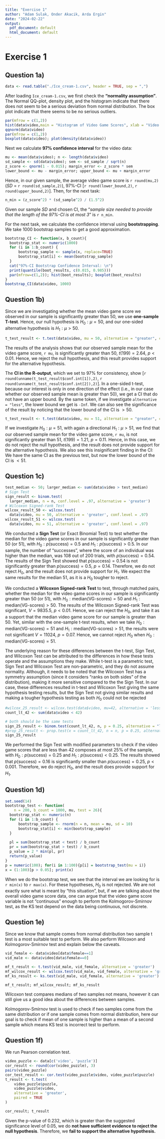 ```yaml
---
title: "Exercise 1"
author: "Adam Sulak, Onder Akacik, Arda Ergin"
date: "2024-02-22"
output:
  pdf_document: default
  html_document: default
---
```



# Exercise 1

## Question 1a)
```r
data <- read.table("./Ice_cream-1.csv", header = TRUE, sep = ",")
```

After loading `Ice_cream-1.csv`, we first check the **"normality assumption"**. The Normal QQ-plot, density plot, and the histogram indicate that there does not seem to be a serious deviation from normal distribution. The box plot indicate that there seems to be no serious outliers.
```r
par(mfrow = c(1,2))
hist(data$video,main = "Histogram of Video Game Scores", xlab = "Video Game Scores")
qqnorm(data$video)
par(mfrow = c(1,2))
boxplot(data$video); plot(density(data$video))
```

Next we calculate **$97\%$ confidence interval** for the video data:
```r
mu <- mean(data$video); n <- length(data$video)
sd_sample <- sd(data$video); sem <- sd_sample / sqrt(n)
z_score <- qnorm(1 - 0.015); margin_error <- z_score * sem
lower_bound <- mu - margin_error; upper_bound <- mu + margin_error
```

Hence, in our given sample, the average video game score is `r round(mu,2)` ($SD$ = `r round(sd_sample,2)`), 97%-CI [`r round(lower_bound,2)`, `r round(upper_bound,2)`]. Then, for the next task:
```r
n_min = (z_score^2) * (sd_sample^2) / (1.5^2)
```

Given our sample $SD$ and chosen CI, the "*sample size needed to provide that the length of the 97%-CI is at most 3*" is `r n_min`.          

For the next task, we calculate the confidence interval using **bootstrapping**. We take $1000$ bootstrap samples to get a good approximation.
```r
bootstrap_CI <- function(x, b_count){
  bootstrap_stat <- numeric(1000)
  for (i in 1:b_count) {
      bootstrap_sample <- sample(x, replace=TRUE)
      bootstrap_stat[i] <- mean(bootstrap_sample)
  }
  cat("97%-CI Bootstrap Confidence Interval: \n")
  print(quantile(boot_results, c(0.015, 0.985)))
  par(mfrow=c(1,2)); hist(boot_results); boxplot(boot_results)
}
bootstrap_CI(data$video, 1000)
```


## Question 1b)
Since we are investigating whether the mean video game score we observed in our sample is significantly greater than $50$, we use **one-sample T-test**. Hence, our null hypothesis is $H_0: \mu = 50$, and our one-sided alternative hypothesis is $H_1: \mu > 50$.
```r
t_test_result <- t.test(data$video, mu = 50, alternative = "greater", conf.level = 0.97)
```

The results of the analysis shows that our observed sample mean for the video game score, `r mu`, is significantly greater than $50$, $t(199) = 2.64$, $p < 0.01$. Hence, we reject the null hypothesis, and this result provides support for the alternative hypothesis.       

The **CI in the R-output**, which we set to $97\%$ for consistency, show [`r round(unname(t_test_result$conf.int[1]),2)`, `r round(unname(t_test_result$conf.int[2]),2)`]. In a one-sided t-test, because our interest is only in one direction of the effect (i.e., in our case whether our observed sample mean is greater than 50), we get a CI that do not have an upper bound. By the same token, if we investigate `alternative = "less"`, the lower bound we get is `-Inf`. We can also see the significance of the result by noticing that the lower bound of the CI is $> 50$.
```r
t_test_result <- t.test(data$video, mu = 51, alternative = "greater", conf.level = 0.97)
```

If we investigate $H_0: \mu = 51$, with again a directional $H_1: \mu > 51$, we find that our observed sample mean for the video game score, `r mu`, is not significantly greater than $51$, $t(199) = 1.21$, $p = 0.11$. Hence, in this case, we do not reject the null hypothesis, and the result does not provide support for the alternative hypothesis. We also see this insignificant finding in the CI: We have the same CI as the previous test, but now the lower bound of the CI is $< 51$.


## Question 1c)
```r
test_median <- 50; larger_median <- sum(data$video > test_median)
# Sign Test
sign_result <- binom.test(
  larger_median, n = n, conf.level = .97, alternative = 'greater')
# Wilcoxon Signed-rank Test
wilcox_result_50 <- wilcox.test(
  data$video, mu = 50, alternative = 'greater', conf.level = .97)
wilcox_result_51 <- wilcox.test(
  data$video, mu = 51, alternative = 'greater', conf.level = .97)
```

We conducted a **Sign Test** (or Exact Binomial Test) to test whether the median for the video game scores in our sample is significantly greater than $50$ (or $51$), with $H_0 : p(\text{success}) = 0.5$ and $H_1 : p(\text{success}) > 0.5$. In our sample, the number of "successes", where the score of an individual was higher than the median, was $108$ out of $200$ trials, with $p(\text{success}) = 0.54$. The results of the Sign Test showed that $p(\text{success}) = 0.54$ is not significantly greater than $p(\text{success}) = 0.5$, $p = 0.14$. Therefore, we do not reject $H_0$, and the result does not provide support for $H_1$. We expect the same results for the median $51$, as it is a $H_0$ tougher to reject.

We conducted a **Wilcoxon Signed-rank Test** to test, through matched pairs, whether the median for the video game scores in our sample is significantly greater than $50$ (or $51$), with $H_0 : \text{median(VG-scores)} = 50$ and $H_1 : \text{median(VG-scores)} > 50$. The results of the Wilcoxon Signed-rank Test was significant, $V = 9835.5$, $p < 0.01$. Hence, we can reject the $H_0$, and take it as a support that the median video game score for our sample is greater than $50$. Yet, similar with the one-sample t-test results, when we take $H_0 : \text{median(VG-scores)} = 51$ and $H_1 : \text{median(VG-scores)} > 51$, the results were not significant $V = 11024$, $p = 0.07$. Hence, we cannot reject $H_0$ when $H_0 : \text{median(VG-scores)} = 51$. 

The underlying reason for these differences between the t-test, Sign Test, and Wilcoxon Test can be attributed to the differences in how these tests operate and the assumptions they make. While t-test is a parametric test, Sign Test and Wilcoxon Test are non-parametric, and they do not assume normality. Although, it needs to be noted that the Wilcoxon Test has a symmetry assumption (since it considers "ranks on both sides" of the distribution), making it more sensitive compared to the the Sign Test. In our case, these differences resulted in t-test and Wilcoxon Test giving the same hypothesis testing results, but the Sign Test not giving similar results and making a tougher hypothesis testing as both $H_0$ could not be rejected

```r
#wilcox_25_result <- wilcox.test(data$video, mu=42, alternative = 'less')
count_lt_42 <- sum(data$video < 42)

# both should be the same tests
sign_25_result <- binom.test(count_lt_42, n, p = 0.25, alternative = "less")
#prop_25_result <- prop.test(x = count_lt_42, n = n, p = 0.25, alternative = "less")
sign_25_result
```

We performed the Sign Test with modified parameters to check if the video game scores that are less than $42$ composes at most $25\%$ of the sample, with $H_0 : p(\text{success}) = 0.25$ and $H_1 : p(\text{success}) < 0.25$. The results showed that $p(\text{success}) = 0.16$ is significantly smaller than $p(\text{success}) = 0.25$, $p < 0.001$. Therefore, we do reject $H_0$, and the result does provide support for $H_1$.  


## Question 1d)
```r
set.seed(14)
bootstrap_test <- function(
    n = 200, b_count = 1000, mu, test = 26){
  bootstrap_stat <- numeric(n)
  for (i in 1:b_count) {
      bootstrap_sample <- rnorm(n = n, mean = mu, sd = 10)
      bootstrap_stat[i] <- min(bootstrap_sample)
  }
  
  pl = sum(bootstrap_stat < test) / b_count
  pr = sum(bootstrap_stat > test) / b_count
  p_value = 2 * min(pl, pr)
  return(p_value)
}
p = numeric(100); for(i in 1:100){p[i] = bootstrap_test(mu = i)}
x = (1:100)[p > 0.05]; print(x)
```

When we do the bootstrap test, we see that the interval we are looking for is `r min(x)` to `r max(x)`. For these hypotheses, $H_0$ is not rejected. We are not exactly sure what is meant by "this situation", but, if we are talking about the overall video game score data, one can argue that the video game score variable is not "continuous" enough to perform the Kolmogorov-Smirnov test, as the KS test depend on the data being continuous, not discrete.


## Question 1e)

Since we know that sample comes from normal distribution two sample t test is a most suitable test to perform. We also perform Wilcoxon and Kolmogorov-Smirnov test and explain below the caveats.
```r
vid_female <- data$video[data$female==1]
vid_male <- data$video[data$female==0]

mf_t_result <- t.test(vid_male, vid_female, alternative = 'greater')
mf_wilcox_result <- wilcox.test(vid_male, vid_female, alternative = 'greater')
mf_ks_result <- ks.test(vid_male, vid_female, alternative = 'greater')

mf_t_result; mf_wilcox_result; mf_ks_result
```

Wilcoxon test compares medians of two samples not means, however it can still give us a good idea about the differences between samples.

Kolmogorov-Smirnov test is used to check if two samples come from the same distribution or if one sample comes from normal distribution, here our goal is to check if mean of one sample is higher than a mean of a second sample which means KS test is incorrect test to perform.

## Question 1f)

We run Pearson correlation test.

```r
video_puzzle <- data[c('video', 'puzzle')]
cor_result <- round(cor(video_puzzle), 3)
pairs(video_puzzle)
cor_test_result <- cor.test(video_puzzle$video, video_puzzle$puzzle)
t_result <- t.test(
    video_puzzle$puzzle,
    video_puzzle$video,
    alternative = 'greater',
    paired = TRUE
)

cor_result; t_result
```

Given the p-value of 0.232, which is greater than the suggested significance level of 0.05, we do **not have sufficient evidence to reject the null hypothesis**. Therefore, we **fail to support the alternative hypothesis.**
